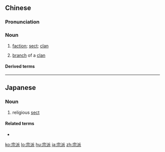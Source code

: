 ==Chinese==
{{zh-forms}}

===Pronunciation===
{{zh-pron
|m=zōngpài
|c=zung1 paai3
|h=pfs=chûng-phai
|cat=n
}}

===Noun===
{{zh-noun}}

# [[faction]]; [[sect]]; [[clan]]
# {{lb|zh|literary}} [[branch]] of a [[clan]]

====Derived terms====
{{zh-der|宗派主義}}

{{zh-cat|Intermediate}}

----

==Japanese==
{{ja-kanjitab|宗|派}}

===Noun===
{{ja-noun|しゅうは}}

# {{lb|ja|religion|sort=しゅうは}} religious [[sect]]

====Related terms====
* {{ja-r|宗教|しゅうきょう|gloss=religion}}

[[ko:宗派]]
[[lo:宗派]]
[[hu:宗派]]
[[ja:宗派]]
[[zh:宗派]]